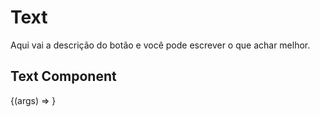 

<Meta title='Components/Text' component={Text} />

# Text

Aqui vai a descrição do botão e você pode escrever o que achar melhor.

<ArgsTable of={Text} />

## Text Component

<Canvas>
  <Story name='Text Component' args={{ children: 'Texto' }}>
    {(args) => <Text {...args} />}
  </Story>
</Canvas>
